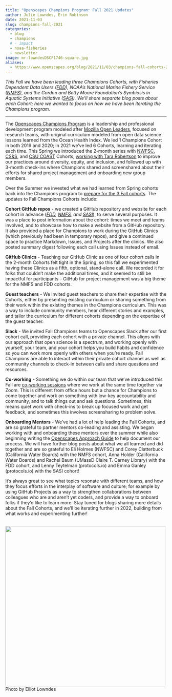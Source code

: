 ```yaml
---
title: "Openscapes Champions Program: Fall 2021 Updates"
author: Julie Lowndes, Erin Robinson
date: 2021-11-03
slug: champions-fall-2021
categories:
  - blog 
  - champions
  # - impact
  - noaa-fisheries
  - newsletter
image: mr-lowndesDSCF1746-square.jpg
aliases: 
  - https://www.openscapes.org/blog/2021/11/03/champions-fall-cohorts-2021/
---
```


_This Fall we have been leading three Champions Cohorts, with Fisheries Dependent Data Users ([FDD](https://openscapes.github.io/2021-fdd)), NOAA’s National Marine Fishery Service ([NMFS](https://openscapes.github.io/2021-noaa-nmfs/)), and the Gordon and Betty Moore Foundation’s Symbiosis in Aquatic Systems Initiative ([SASI](https://openscapes.github.io/2021-sasi)). We’ll share separate blog posts about each Cohort; here we wanted to focus on how we have been iterating the Champions program._

---

The [Openscapes Champions Program](https://openscapes.org/champions) is a leadership and professional development program modeled after [Mozilla Open Leaders](https://mozilla.github.io/open-leadership-training-series/), focused on research teams, with original curriculum modeled from open data science lessons learned from the Ocean Health Index. We led 1 Champions Cohort in both 2019 and 2020; in 2021 we’ve led 6 Cohorts, learning and iterating each time. This Spring we introduced the 2-month series with [NWFSC](https://openscapes.org/blog/2021/05/03/noaa-nwfsc-champions/), [CS&S](https://openscapes.org/blog/2021/07/08/csu-coast-cohort/), and [CSU COAST](https://openscapes.org/blog/2021/07/13/css-cohort/) Cohorts, [working with Tara Robertson](https://openscapes.org/blog/2021/05/27/tara-robertson/) to improve our practices around diversity, equity, and inclusion, and followed up with 3-month check-ins where Champions shared and screenshared about their efforts for shared project management and onboarding new group members. 

Over the Summer we invested what we had learned from Spring cohorts back into the Champions program to [prepare for the 3 Fall cohorts](https://www.openscapes.org/blog/2021/09/15/better-science-for-future-us/). The updates to Fall Champions Cohorts include: 

**Cohort GitHub repos** - we created a GitHub repository and website for each cohort in advance (_[FDD](https://openscapes.github.io/2021-fdd), [NMFS](https://openscapes.github.io/2021-noaa-nmfs/), and [SASI](https://openscapes.github.io/2021-sasi)_), to serve several purposes. It was a place to post information about the cohort: times we meet and teams involved, and to showcase how to make a website from a GitHub repository. It also provided a place for Champions to work during the GitHub Clinics (which previously had been in temporary repos), and give a continued space to practice Markdown, Issues, and Projects after the clinics. We also posted summary digest following each call using Issues instead of email.

**GitHub Clinics** - Teaching our GitHub Clinic as one of four cohort calls in the 2-month Cohorts felt tight in the Spring, so this fall we experimented having these Clinics as a fifth, optional, stand-alone call. We recorded it for folks that couldn’t make the additional times, and it seemed to still be impactful for participants – GitHub for project management was a big theme for the NMFS and FDD cohorts. 

**Guest teachers** - We invited guest teachers to share their expertise with the Cohorts, either by presenting existing curriculum or sharing something from their work within the existing themes in the Champions curriculum. This was a way to include community members, hear different stories and examples, and tailor the curriculum for different cohorts depending on the expertise of the guest teacher. 

**Slack** - We invited Fall Champions teams to Openscapes Slack after our first cohort call, providing each cohort with a private channel. This aligns with our approach that open science is a spectrum, and working openly with yourself, your team, and your cohort helps you build habits and confidence so you can work more openly with others when you’re ready. Fall Champions are able to interact within their private cohort channel as well as community channels to check-in between calls and share questions and resources.

**Co-working** - Something we do within our team that we’ve introduced this Fall are [co-working sessions](https://www.cscce.org/2020/02/04/online-co-working-partnerships-are-community-of-practice-in-action/) where we work at the same time together via Zoom. This is different from office hours but a chance for Champions to come together and work on something with low-key accountability and community, and to talk things out and ask questions. Sometimes, this means quiet work with check-ins to break up focused work and get feedback, and sometimes this involves screensharing to problem solve.

**Onboarding Mentors** - We’ve had a lot of help leading the Fall Cohorts, and are so grateful to partner mentors co-leading and assisting. We began working with and onboarding these mentors over the summer while also beginning writing the [Openscapes Approach Guide](https://openscapes.github.io/approach-guide/) to help document our process. We will have further blog posts about what we all learned and did together and are so grateful to Eli Holmes (NWFSC) and Corey Clatterbuck (California Water Boards) with the NMFS cohort, Anna Holder (California Water Boards) and Rachel Baum (UMassD Claire T. Carney Library) with the FDD cohort, and Lenny Teytelman (protocols.io) and Emma Ganley (protocols.io) with the SASI cohort!

It’s always great to see what topics resonate with different teams, and how they focus efforts in the interplay of software and culture; for example by using GitHub Projects as a way to strengthen collaborations between colleagues who are and aren’t yet coders, and provide a way to onboard folks if they’d like to learn more. Stay tuned for blogs sharing more details about the Fall Cohorts, and we’ll be iterating further in 2022, building from what works and experimenting further!


<br>
  <a> <img src="mr-lowndesDSCF1746.jpg" width="500px"></a>
  <figcaption>Photo by Elliot Lowndes</figcaption>
<br>

